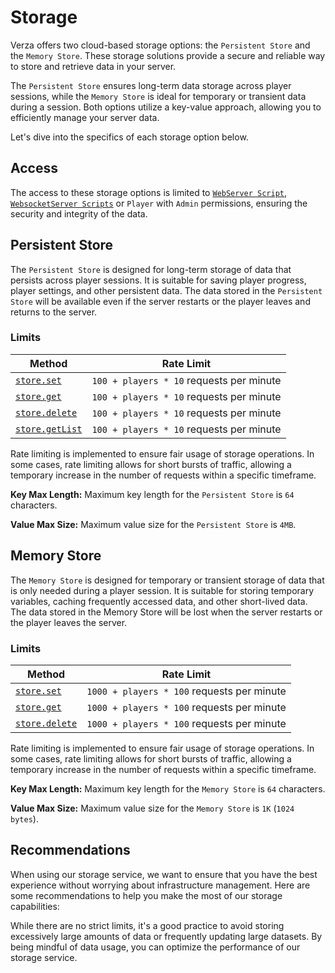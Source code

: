 # Storage

Verza offers two cloud-based storage options: the `Persistent Store` and the `Memory Store`. These storage solutions provide a secure and reliable way to store and retrieve data in your server.

The `Persistent Store` ensures long-term data storage across player sessions, while the `Memory Store` is ideal for temporary or transient data during a session. Both options utilize a key-value approach, allowing you to efficiently manage your server data.

Let's dive into the specifics of each storage option below.

## Access

The access to these storage options is limited to [`WebServer Script`](/concepts/scripts), [`WebsocketServer Scripts`](/concepts/scripts) or `Player` with `Admin` permissions, ensuring the security and integrity of the data.

## Persistent Store

The `Persistent Store` is designed for long-term storage of data that persists across player sessions. It is suitable for saving player progress, player settings, and other persistent data. The data stored in the `Persistent Store` will be available even if the server restarts or the player leaves and returns to the server.

### Limits

| Method                                                      | Rate Limit                               |
| ----------------------------------------------------------- | ---------------------------------------- |
| [`store.set`](/sdk/managers/storage/persistent/set)         | `100 + players * 10` requests per minute |
| [`store.get`](/sdk/managers/storage/persistent/get)         | `100 + players * 10` requests per minute |
| [`store.delete`](/sdk/managers/storage/persistent/delete)   | `100 + players * 10` requests per minute |
| [`store.getList`](/sdk/managers/storage/persistent/getList) | `100 + players * 10` requests per minute |

Rate limiting is implemented to ensure fair usage of storage operations. In some cases, rate limiting allows for short bursts of traffic, allowing a temporary increase in the number of requests within a specific timeframe.

**Key Max Length:** Maximum key length for the `Persistent Store` is `64` characters.

**Value Max Size:** Maximum value size for the `Persistent Store` is `4MB`.

## Memory Store

The `Memory Store` is designed for temporary or transient storage of data that is only needed during a player session. It is suitable for storing temporary variables, caching frequently accessed data, and other short-lived data. The data stored in the Memory Store will be lost when the server restarts or the player leaves the server.

### Limits

| Method                                                | Rate Limit                                 |
| ----------------------------------------------------- | ------------------------------------------ |
| [`store.set`](/sdk/managers/storage/memory/set)       | `1000 + players * 100` requests per minute |
| [`store.get`](/sdk/managers/storage/memory/get)       | `1000 + players * 100` requests per minute |
| [`store.delete`](/sdk/managers/storage/memory/delete) | `1000 + players * 100` requests per minute |

Rate limiting is implemented to ensure fair usage of storage operations. In some cases, rate limiting allows for short bursts of traffic, allowing a temporary increase in the number of requests within a specific timeframe.

**Key Max Length:** Maximum key length for the `Memory Store` is `64` characters.

**Value Max Size:** Maximum value size for the `Memory Store` is `1K` (`1024 bytes`).

## Recommendations

When using our storage service, we want to ensure that you have the best experience without worrying about infrastructure management. Here are some recommendations to help you make the most of our storage capabilities:

While there are no strict limits, it's a good practice to avoid storing excessively large amounts of data or frequently updating large datasets. By being mindful of data usage, you can optimize the performance of our storage service.
